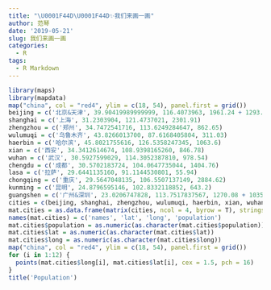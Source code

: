 ```yaml
---
title: "\U0001F44D\U0001F44D✨我们来画一画"
author: 范琴
date: '2019-05-21'
slug: 我们来画一画
categories:
  - R
tags:
  - R Markdown
---
```

```r
library(maps)
library(mapdata)
map("china", col = "red4", ylim = c(18, 54), panel.first = grid())
beijing = c('北京&天津', 39.90419989999999, 116.4073963, 1961.24 + 1293.82)
shanghai = c('上海', 31.2303904, 121.4737021, 2301.91)
zhengzhou = c('郑州', 34.7472541716, 113.6249284647, 862.65)
wulumuqi = c('乌鲁木齐', 43.8266013700, 87.6168405804, 311.03)
haerbin = c('哈尔滨', 45.8021755616, 126.5358247345, 1063.6)
xian = c('西安', 34.3412614674, 108.9398165260, 846.78)
wuhan = c('武汉', 30.5927599029, 114.3052387810, 978.54)
chengdu = c('成都', 30.5702183724, 104.0647735044, 1404.76)
lasa = c('拉萨', 29.6441135160, 91.1144530801, 55.94)
chongqing = c('重庆', 29.5647048135, 106.5507137149, 2884.62)
kunming = c('昆明', 24.8796595146, 102.8332118852, 643.2)
guangshen = c('广州&深圳', 23.0206747828, 113.7517837567, 1270.08 + 1035.79)
cities = c(beijing, shanghai, zhengzhou, wulumuqi, haerbin, xian, wuhan,chengdu, lasa, chongqing, kunming, guangshen)
mat.cities = as.data.frame(matrix(cities, ncol = 4, byrow = T), stringsAsFactors = F)
names(mat.cities) = c('names', 'lat', 'long', 'population')
mat.cities$population = as.numeric(as.character(mat.cities$population)) / 100
mat.cities$lat = as.numeric(as.character(mat.cities$lat))
mat.cities$long = as.numeric(as.character(mat.cities$long))
map("china", col = "red4", ylim = c(18, 54), panel.first = grid())
for (i in 1:12) {
  points(mat.cities$long[i], mat.cities$lat[i], cex = 1.5, pch = 16)
}
title('Population')


```
